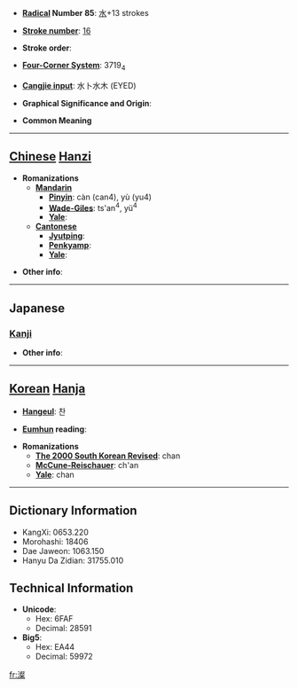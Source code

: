 * '''[[Wiktionary:Chinese radical index| Radical]] Number 85''': [[Wiktionary:Chinese radical index 水|水]]+13 strokes

* '''[[Wiktionary:Chinese total strokes index|Stroke number]]''': [[Wiktionary:Chinese total strokes index 16|16]]

* '''Stroke order''': 

* '''[[Wiktionary:Chinese four corner index|Four-Corner System]]''': 3719<sub>4</sub>

* '''[[Wiktionary:Chinese Cangjie index|Cangjie input]]''': 水卜水木 (EYED)

* '''Graphical Significance and Origin''': 

* '''Common Meaning'''

----

== [[Chinese]] [[Hanzi]] ==

* '''Romanizations'''
** '''[[Mandarin]]'''
*** '''[[Pinyin]]''': càn (can4), yù (yu4)
*** '''[[Wade-Giles]]''': ts'an<sup>4</sup>, yü<sup>4</sup>
*** '''[[Yale]]''': 
** '''[[Cantonese]]'''
*** '''[[Jyutping]]''':
*** '''[[Penkyamp]]''': 
*** '''[[Yale]]''': 

* '''Other info''': 

----

==Japanese==
===[[Kanji]]===
{{kanji|on readings=[[さん]] (san)
|kun readings=[[きよい]] (kiyoi)
}}

* '''Other info''':  

----

== [[Korean]] [[Hanja]] ==

* '''[[Hangeul]]''': 찬

* '''[[Eumhun]] reading''': 

* '''Romanizations'''
** '''[[The 2000 South Korean Revised Romanization|The 2000 South Korean Revised]]''': chan
** '''[[McCune-Reischauer]]''': ch'an
** '''[[Yale]]''': chan

----

== Dictionary Information ==

* KangXi: 0653.220
* Morohashi: 18406
* Dae Jaweon: 1063.150
* Hanyu Da Zidian: 31755.010

== Technical Information ==

* '''Unicode''':
** Hex: 6FAF
** Decimal: 28591
* '''Big5''':
** Hex: EA44
** Decimal: 59972

[[fr:澯]]